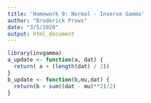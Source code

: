 ```yaml
---
title: 'Homework 9: Normal - Inverse Gamma'
author: "Broderick Prows"
date: "3/5/2020"
output: html_document
---
```


```r
library(invgamma)
a_update <- function(a, dat) {
  return( a + (length(dat) / 2))
}
b_update <- function(b,mu,dat) {
  return(b + sum((dat - mu)**2)/2)
}
```





